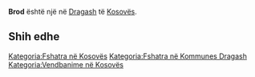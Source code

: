 {{Fshat në 
 | Emri                = Brod
 | EmriAlt                = 
 | NAME_SHORT_FORM=      
 | NAME_GENERIC=      
 | NAME_SORT_NAME_RO=      BROD
 | FULL_NAME_RO = Brod
 | FULL_NAME_ND_RO=Brod
 | SORT_NAME_RG=BROD
 | FULL_NAME_RG=Brod
 | FULL_NAME_ND_RG=Brod
 | SRP_NAME_SHORT_FORM=      
 | SRP_NAME_GENERIC=      
 | SRP_NAME_SORT_NAME_RO=      
 | SRP_FULL_NAME_RO = 
 | SRP_FULL_NAME_ND_RO=
 | SRP_SORT_NAME_RG=
 | SRP_FULL_NAME_RG=
 | SRP_FULL_NAME_ND_RG=
 | Emri (Rasa dhanore) = 
 | Figura              = 
 | Shteti              = Kosovo
 | Komuna              = Dragash
 | Kodi postar         = 
 | Sipërfaqja          = 

 | Popullsia           = 

 | Regj. i popullsisë  = 
 | Dend. e popullsisë  = 
 | Faqja zyrtare       = 
 <!--- Koordinatat ----> 
 | Gjerësia            = 41.991944
 | Gjatësia            = 20.706111
 | Lartësia            = 
}}
'''Brod''' është një [[]] në [[Dragash]] të [[Kosovës]].

<!-- == Gjeografia == -->
<!-- == Historia == -->
<!-- == Demografia == -->
== Shih edhe ==
{{Komuna Dragash}}
{{Kosovo-Administrata-Cung}}

[[Kategoria:Fshatra në Kosovës]]
[[Kategoria:Fshatra në Kommunes Dragash]]
[[Kategoria:Vendbanime në Kosovës]]